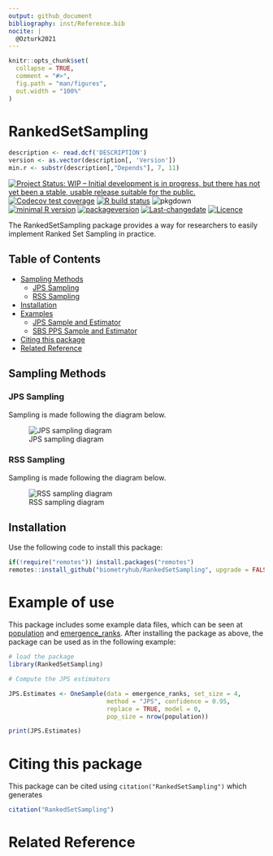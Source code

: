 ```yaml
---
output: github_document
bibliography: inst/Reference.bib
nocite: | 
  @Ozturk2021
---
```


<!-- README.md is generated from README.Rmd. Please edit that file -->

```r
knitr::opts_chunk$set(
  collapse = TRUE,
  comment = "#>",
  fig.path = "man/figures",
  out.width = "100%"
)
```

# RankedSetSampling

```r
description <- read.dcf('DESCRIPTION')
version <- as.vector(description[, 'Version'])
min.r <- substr(description[,"Depends"], 7, 11)
```

<!-- badges: start -->
[![Project Status: WIP – Initial development is in progress, but there has not yet been a stable, usable release suitable for the public.](http://www.repostatus.org/badges/latest/wip.svg)](http://www.repostatus.org/#wip)
[![Codecov test coverage](https://codecov.io/gh/biometryhub/RankedSetSampling/branch/main/graph/badge.svg)](https://codecov.io/gh/biometryhub/RankedSetSampling?branch=main)
[![R build status](https://github.com/biometryhub/RankedSetSampling/workflows/R-CMD-check/badge.svg)](https://github.com/biometryhub/RankedSetSampling/actions)
![pkgdown](https://github.com/biometryhub/RankedSetSampling/workflows/pkgdown/badge.svg)
<br>
[![minimal R version](https://img.shields.io/badge/R%3E%3D-`r min.r`-6666ff.svg)](https://cran.r-project.org/)
[![packageversion](https://img.shields.io/badge/Package%20version-`r gsub('-', '--', version)`-orange.svg?style=flat-square)](/commits/main)
[![Last-changedate](https://img.shields.io/badge/last%20change-`r gsub('-', '--', Sys.Date())`-yellowgreen.svg)](/commits/main)
[![Licence](https://img.shields.io/github/license/mashape/apistatus.svg)](http://choosealicense.com/licenses/mit/)
<!-- badges: end -->

The RankedSetSampling package provides a way for researchers to easily implement Ranked Set Sampling in practice.

## Table of Contents

<!-- vim-markdown-toc GFM -->

* [Sampling Methods](#sampling-methods)
  * [JPS Sampling](#jps-sampling)
  * [RSS Sampling](#rss-sampling)
* [Installation](#installation)
* [Examples](#examples)
  * [JPS Sample and Estimator](#jps-sample-and-estimator)
  * [SBS PPS Sample and Estimator](#sbs-pps-sample-and-estimator)
* [Citing this package](#citing-this-package)
* [Related Reference](#related-reference)

<!-- vim-markdown-toc -->

## Sampling Methods

### JPS Sampling

Sampling is made following the diagram below.

![JPS sampling diagram](man/figures/jps-diagram.drawio.svg)

### RSS Sampling

Sampling is made following the diagram below.

![RSS sampling diagram](man/figures/rss-diagram.drawio.svg)

## Installation

Use the following code to install this package:

```r
if(!require("remotes")) install.packages("remotes") 
remotes::install_github("biometryhub/RankedSetSampling", upgrade = FALSE)
```



# Example of use

This package includes some example data files, which can be seen at [population](reference/population.html) and [emergence_ranks](reference/emergence_ranks.html). After installing the package as above, the package can be used as in the following example:

```r
# load the package
library(RankedSetSampling)

# Compute the JPS estimators

JPS.Estimates <- OneSample(data = emergence_ranks, set_size = 4,
                           method = "JPS", confidence = 0.95, 
                           replace = TRUE, model = 0, 
                           pop_size = nrow(population))

print(JPS.Estimates)
```

# Citing this package

This package can be cited using `citation("RankedSetSampling")` which generates

```r
citation("RankedSetSampling")
```

# Related Reference
